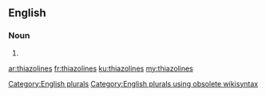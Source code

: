 ==English==

===Noun===
{{head|en}}

# {{plural of|thiazoline}}

[[Category:English plurals]][[Category:English plurals using obsolete wikisyntax]]

[[ar:thiazolines]]
[[fr:thiazolines]]
[[ku:thiazolines]]
[[my:thiazolines]]